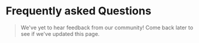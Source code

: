 # Frequently asked Questions
> We've yet to hear feedback from our community! Come back later to
> see if we've updated this page.